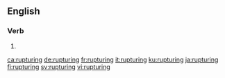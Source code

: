 ==English==

===Verb===
{{head|en|present participle}}

# {{present participle of|rupture|lang=en|nocat=1}}

[[ca:rupturing]]
[[de:rupturing]]
[[fr:rupturing]]
[[it:rupturing]]
[[ku:rupturing]]
[[ja:rupturing]]
[[fi:rupturing]]
[[sv:rupturing]]
[[vi:rupturing]]